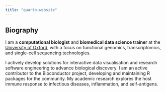 ```yaml
---
title: "quarto-website"
---
```


## Biography

I am a **computational biologist** and **biomedical data science trainer** at the [University of Oxford](https://ox.ac.uk), with a focus on functional genomics, transcriptomics, and single-cell sequencing technologies.

I actively develop solutions for interactive data visualisation and research software engineering to advance biological discovery. I am an active contributor to the Bioconductor project, developing and maintaining R packages for the community. My academic research explores the host immune response to infectious diseases, inflammation, and self-antigens.
